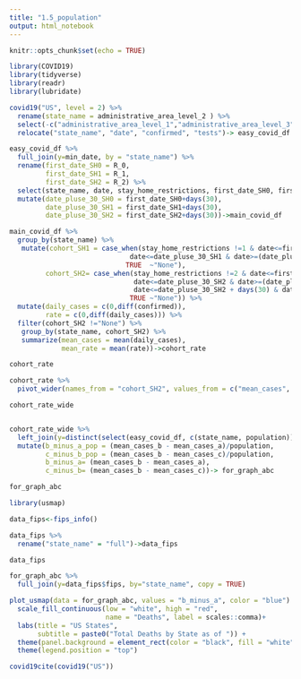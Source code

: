 ```yaml
---
title: "1.5_population"
output: html_notebook
---
```


```r
knitr::opts_chunk$set(echo = TRUE)
```

```r
library(COVID19)
library(tidyverse)
library(readr)
library(lubridate)
```


```r
covid19("US", level = 2) %>%
  rename(state_name = administrative_area_level_2 ) %>% 
  select(-c("administrative_area_level_1","administrative_area_level_3","latitude","longitude","currency", "administrative_area_level_1")) %>% 
  relocate("state_name", "date", "confirmed", "tests")-> easy_covid_df
```



```r
easy_covid_df %>% 
  full_join(y=min_date, by = "state_name") %>% 
  rename(first_date_SH0 = R_0,
         first_date_SH1 = R_1,
         first_date_SH2 = R_2) %>% 
  select(state_name, date, stay_home_restrictions, first_date_SH0, first_date_SH1, first_date_SH2, confirmed, deaths, population) %>%
  mutate(date_pluse_30_SH0 = first_date_SH0+days(30),
         date_pluse_30_SH1 = first_date_SH1+days(30),
         date_pluse_30_SH2 = first_date_SH2+days(30))->main_covid_df
```

```r
main_covid_df %>%   
  group_by(state_name) %>% 
   mutate(cohort_SH1 = case_when(stay_home_restrictions !=1 & date<=first_date_SH1 & date>=(first_date_SH1-days(14))~"a",
                              date<=date_pluse_30_SH1 & date>=(date_pluse_30_SH1-days(14))~"b",
                             TRUE  ~"None"),
         cohort_SH2= case_when(stay_home_restrictions !=2 & date<=first_date_SH2 & date>=(first_date_SH2-days(14))~"a",
                               date<=date_pluse_30_SH2 & date>=(date_pluse_30_SH2-days(14))~"b",
                               date<=date_pluse_30_SH2 + days(30) & date>=(date_pluse_30_SH2 + days(16))~"c",
                              TRUE ~"None")) %>% 
  mutate(daily_cases = c(0,diff(confirmed)),
         rate = c(0,diff(daily_cases))) %>% 
  filter(cohort_SH2 !="None") %>% 
   group_by(state_name, cohort_SH2) %>%
   summarize(mean_cases = mean(daily_cases),
             mean_rate = mean(rate))->cohort_rate

cohort_rate
```

```r
cohort_rate %>% 
  pivot_wider(names_from = "cohort_SH2", values_from = c("mean_cases", "mean_rate")) ->cohort_rate_wide

cohort_rate_wide


cohort_rate_wide %>% 
  left_join(y=distinct(select(easy_covid_df, c(state_name, population))), by ="state_name") %>% 
  mutate(b_minus_a_pop = (mean_cases_b - mean_cases_a)/population,
         c_minus_b_pop = (mean_cases_b - mean_cases_c)/population,
         b_minus_a= (mean_cases_b - mean_cases_a),
         c_minus_b= (mean_cases_b - mean_cases_c))-> for_graph_abc 

for_graph_abc
```



```r
library(usmap)

data_fips<-fips_info()

data_fips %>% 
  rename("state_name" = "full")->data_fips

data_fips

for_graph_abc %>% 
  full_join(y=data_fips$fips, by="state_name", copy = TRUE)

plot_usmap(data = for_graph_abc, values = "b_minus_a", color = "blue") + 
  scale_fill_continuous(low = "white", high = "red", 
                        name = "Deaths", label = scales::comma)+
  labs(title = "US States",
       subtitle = paste0("Total Deaths by State as of ")) + 
  theme(panel.background = element_rect(color = "black", fill = "white")) +
  theme(legend.position = "top")
```


```r
covid19cite(covid19("US"))
```


